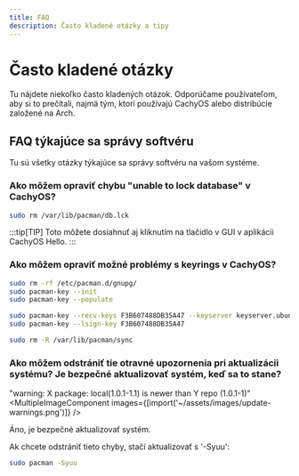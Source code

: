 ```yaml
---
title: FAQ
description: Často kladené otázky a tipy
---
```



# Často kladené otázky
Tu nájdete niekoľko často kladených otázok. Odporúčame používateľom, aby si to prečítali, najmä tým, ktorí používajú CachyOS alebo distribúcie založené na Arch.

## FAQ týkajúce sa správy softvéru
Tu sú všetky otázky týkajúce sa správy softvéru na vašom systéme.

### Ako môžem opraviť chybu "unable to lock database" v CachyOS?
```sh
sudo rm /var/lib/pacman/db.lck
```
:::tip[TIP]
Toto môžete dosiahnuť aj kliknutím na tlačidlo v GUI v aplikácii CachyOS Hello.
:::

### Ako môžem opraviť možné problémy s keyrings v CachyOS?
```sh
sudo rm -rf /etc/pacman.d/gnupg/
sudo pacman-key --init
sudo pacman-key --populate

sudo pacman-key --recv-keys F3B607488DB35A47 --keyserver keyserver.ubuntu.com
sudo pacman-key --lsign-key F3B607488DB35A47

sudo rm -R /var/lib/pacman/sync
```

### Ako môžem odstrániť tie otravné upozornenia pri aktualizácii systému? Je bezpečné aktualizovať systém, keď sa to stane?
"warning: X package: local(1.0.1-1.1) is newer than Y repo (1.0.1-1)"
<MultipleImageComponent images={[import('~/assets/images/update-warnings.png')]} />

Áno, je bezpečné aktualizovať systém.

Ak chcete odstrániť tieto chyby, stačí aktualizovať s '-Syuu':
```sh
sudo pacman -Syuu
```
